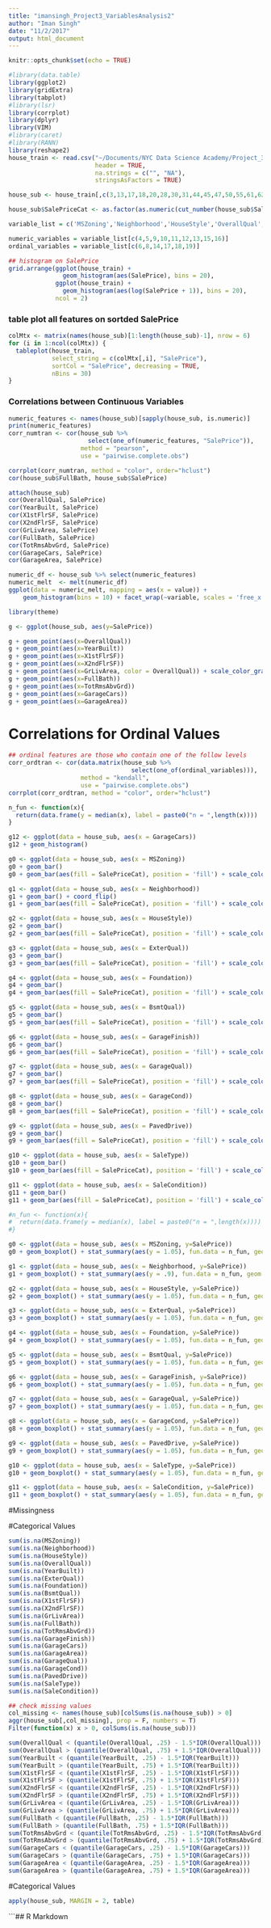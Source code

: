 ```yaml
---
title: "imansingh_Project3_VariablesAnalysis2"
author: "Iman Singh"
date: "11/2/2017"
output: html_document
---
```


```r
knitr::opts_chunk$set(echo = TRUE)
```

```r
#library(data.table)
library(ggplot2)
library(gridExtra)
library(tabplot)
#library(lsr)
library(corrplot)
library(dplyr)
library(VIM)
#library(caret)
#library(RANN)
library(reshape2)
house_train <- read.csv("~/Documents/NYC Data Science Academy/Project_3_Kaggle/train.csv", 
                        header = TRUE, 
                        na.strings = c("", "NA"),
                        stringsAsFactors = TRUE)
```

```r
house_sub <- house_train[,c(3,13,17,18,20,28,30,31,44,45,47,50,55,61,62,63,64,65,66,79,80,81)]

house_sub$SalePriceCat <- as.factor(as.numeric(cut_number(house_sub$SalePrice, 10)))

```

```r
variable_list = c('MSZoning','Neighborhood','HouseStyle','OverallQual','YearBuilt','ExterQual','Foundation','BsmtQual','X1stFlrSF','X2ndFlrSF','GrLivArea','FullBath','TotRmsAbvGrd','GarageFinish','GarageCars','GarageArea','GarageQual','GarageCond','PavedDrive','SaleType','SaleCondition')

numeric_variables = variable_list[c(4,5,9,10,11,12,13,15,16)]
ordinal_variables = variable_list[c(6,8,14,17,18,19)]
```


```r
## histogram on SalePrice
grid.arrange(ggplot(house_train) + 
               geom_histogram(aes(SalePrice), bins = 20), 
             ggplot(house_train) + 
               geom_histogram(aes(log(SalePrice + 1)), bins = 20), 
             ncol = 2)
```

### table plot all features on sortded SalePrice
```r
colMtx <- matrix(names(house_sub)[1:length(house_sub)-1], nrow = 6)
for (i in 1:ncol(colMtx)) {
  tableplot(house_train, 
            select_string = c(colMtx[,i], "SalePrice"), 
            sortCol = "SalePrice", decreasing = TRUE, 
            nBins = 30)
}
```

### Correlations between Continuous Variables

```r
numeric_features <- names(house_sub)[sapply(house_sub, is.numeric)]
print(numeric_features)
corr_numtran <- cor(house_sub %>% 
                      select(one_of(numeric_features, "SalePrice")), 
                    method = "pearson", 
                    use = "pairwise.complete.obs")

corrplot(corr_numtran, method = "color", order="hclust")
cor(house_sub$FullBath, house_sub$SalePrice)
```

``` r
attach(house_sub)
cor(OverallQual, SalePrice)
cor(YearBuilt, SalePrice)
cor(X1stFlrSF, SalePrice)
cor(X2ndFlrSF, SalePrice)
cor(GrLivArea, SalePrice)
cor(FullBath, SalePrice)
cor(TotRmsAbvGrd, SalePrice)
cor(GarageCars, SalePrice)
cor(GarageArea, SalePrice)
```

```r
numeric_df <- house_sub %>% select(numeric_features)
numeric_melt  <- melt(numeric_df)
ggplot(data = numeric_melt, mapping = aes(x = value)) + 
    geom_histogram(bins = 10) + facet_wrap(~variable, scales = 'free_x')

```

```r
library(theme)

g <- ggplot(house_sub, aes(y=SalePrice))

g + geom_point(aes(x=OverallQual))
g + geom_point(aes(x=YearBuilt))
g + geom_point(aes(x=X1stFlrSF))
g + geom_point(aes(x=X2ndFlrSF))
g + geom_point(aes(x=GrLivArea, color = OverallQual)) + scale_color_gradient(low = "brown", high = "yellow") + theme_dar
g + geom_point(aes(x=FullBath))
g + geom_point(aes(x=TotRmsAbvGrd))
g + geom_point(aes(x=GarageCars))
g + geom_point(aes(x=GarageArea))
```


# Correlations for Ordinal Values
```r
## ordinal features are those who contain one of the follow levels
corr_ordtran <- cor(data.matrix(house_sub %>% 
                                  select(one_of(ordinal_variables))),
                    method = "kendall", 
                    use = "pairwise.complete.obs")
corrplot(corr_ordtran, method = "color", order="hclust")
```

```r
n_fun <- function(x){
  return(data.frame(y = median(x), label = paste0("n = ",length(x))))
}

g12 <- ggplot(data = house_sub, aes(x = GarageCars))
g12 + geom_histogram()

g0 <- ggplot(data = house_sub, aes(x = MSZoning))
g0 + geom_bar()
g0 + geom_bar(aes(fill = SalePriceCat), position = 'fill') + scale_color_brewer("RdYlGn") + stat_summary(aes(y = 1.05), fun.data = n_fun, geom = "text")

g1 <- ggplot(data = house_sub, aes(x = Neighborhood))
g1 + geom_bar() + coord_flip()
g1 + geom_bar(aes(fill = SalePriceCat), position = 'fill') + scale_color_brewer("RdYlGn") + stat_summary(aes(y = .9), fun.data = n_fun, geom = "text") + coord_flip()

g2 <- ggplot(data = house_sub, aes(x = HouseStyle))
g2 + geom_bar()
g2 + geom_bar(aes(fill = SalePriceCat), position = 'fill') + scale_color_brewer("RdYlGn") + stat_summary(aes(y = 1.05), fun.data = n_fun, geom = "text")

g3 <- ggplot(data = house_sub, aes(x = ExterQual))
g3 + geom_bar()
g3 + geom_bar(aes(fill = SalePriceCat), position = 'fill') + scale_color_brewer("RdYlGn") + stat_summary(aes(y = 1.05), fun.data = n_fun, geom = "text")

g4 <- ggplot(data = house_sub, aes(x = Foundation))
g4 + geom_bar()
g4 + geom_bar(aes(fill = SalePriceCat), position = 'fill') + scale_color_brewer("RdYlGn") + stat_summary(aes(y = 1.05), fun.data = n_fun, geom = "text")

g5 <- ggplot(data = house_sub, aes(x = BsmtQual))
g5 + geom_bar()
g5 + geom_bar(aes(fill = SalePriceCat), position = 'fill') + scale_color_brewer("RdYlGn") + stat_summary(aes(y = 1.05), fun.data = n_fun, geom = "text")

g6 <- ggplot(data = house_sub, aes(x = GarageFinish))
g6 + geom_bar()
g6 + geom_bar(aes(fill = SalePriceCat), position = 'fill') + scale_color_brewer("RdYlGn") + stat_summary(aes(y = 1.05), fun.data = n_fun, geom = "text")

g7 <- ggplot(data = house_sub, aes(x = GarageQual))
g7 + geom_bar()
g7 + geom_bar(aes(fill = SalePriceCat), position = 'fill') + scale_color_brewer("RdYlGn") + stat_summary(aes(y = 1.05), fun.data = n_fun, geom = "text")

g8 <- ggplot(data = house_sub, aes(x = GarageCond))
g8 + geom_bar()
g8 + geom_bar(aes(fill = SalePriceCat), position = 'fill') + scale_color_brewer("RdYlGn") + stat_summary(aes(y = 1.05), fun.data = n_fun, geom = "text")

g9 <- ggplot(data = house_sub, aes(x = PavedDrive))
g9 + geom_bar()
g9 + geom_bar(aes(fill = SalePriceCat), position = 'fill') + scale_color_brewer("RdYlGn") + stat_summary(aes(y = 1.05), fun.data = n_fun, geom = "text")

g10 <- ggplot(data = house_sub, aes(x = SaleType))
g10 + geom_bar()
g10 + geom_bar(aes(fill = SalePriceCat), position = 'fill') + scale_color_brewer("RdYlGn") + stat_summary(aes(y = 1.05), fun.data = n_fun, geom = "text")

g11 <- ggplot(data = house_sub, aes(x = SaleCondition))
g11 + geom_bar()
g11 + geom_bar(aes(fill = SalePriceCat), position = 'fill') + scale_color_brewer("RdYlGn") + stat_summary(aes(y = 1.05), fun.data = n_fun, geom = "text")

```



```r

#n_fun <- function(x){
#  return(data.frame(y = median(x), label = paste0("n = ",length(x))))
#}

g0 <- ggplot(data = house_sub, aes(x = MSZoning, y=SalePrice))
g0 + geom_boxplot() + stat_summary(aes(y = 1.05), fun.data = n_fun, geom = "text")

g1 <- ggplot(data = house_sub, aes(x = Neighborhood, y=SalePrice))
g1 + geom_boxplot() + stat_summary(aes(y = .9), fun.data = n_fun, geom = "text") + coord_flip()

g2 <- ggplot(data = house_sub, aes(x = HouseStyle, y=SalePrice))
g2 + geom_boxplot() + stat_summary(aes(y = 1.05), fun.data = n_fun, geom = "text")

g3 <- ggplot(data = house_sub, aes(x = ExterQual, y=SalePrice))
g3 + geom_boxplot() + stat_summary(aes(y = 1.05), fun.data = n_fun, geom = "text")

g4 <- ggplot(data = house_sub, aes(x = Foundation, y=SalePrice))
g4 + geom_boxplot() + stat_summary(aes(y = 1.05), fun.data = n_fun, geom = "text")

g5 <- ggplot(data = house_sub, aes(x = BsmtQual, y=SalePrice))
g5 + geom_boxplot() + stat_summary(aes(y = 1.05), fun.data = n_fun, geom = "text")

g6 <- ggplot(data = house_sub, aes(x = GarageFinish, y=SalePrice))
g6 + geom_boxplot() + stat_summary(aes(y = 1.05), fun.data = n_fun, geom = "text")

g7 <- ggplot(data = house_sub, aes(x = GarageQual, y=SalePrice))
g7 + geom_boxplot() + stat_summary(aes(y = 1.05), fun.data = n_fun, geom = "text")

g8 <- ggplot(data = house_sub, aes(x = GarageCond, y=SalePrice))
g8 + geom_boxplot() + stat_summary(aes(y = 1.05), fun.data = n_fun, geom = "text")

g9 <- ggplot(data = house_sub, aes(x = PavedDrive, y=SalePrice))
g9 + geom_boxplot() + stat_summary(aes(y = 1.05), fun.data = n_fun, geom = "text")

g10 <- ggplot(data = house_sub, aes(x = SaleType, y=SalePrice))
g10 + geom_boxplot() + stat_summary(aes(y = 1.05), fun.data = n_fun, geom = "text")

g11 <- ggplot(data = house_sub, aes(x = SaleCondition, y=SalePrice))
g11 + geom_boxplot() + stat_summary(aes(y = 1.05), fun.data = n_fun, geom = "text")

```

#Missingness

#Categorical Values
``` r
sum(is.na(MSZoning))
sum(is.na(Neighborhood))
sum(is.na(HouseStyle))
sum(is.na(OverallQual))
sum(is.na(YearBuilt))
sum(is.na(ExterQual))
sum(is.na(Foundation))
sum(is.na(BsmtQual))
sum(is.na(X1stFlrSF))
sum(is.na(X2ndFlrSF))
sum(is.na(GrLivArea))
sum(is.na(FullBath))
sum(is.na(TotRmsAbvGrd))
sum(is.na(GarageFinish))
sum(is.na(GarageCars))
sum(is.na(GarageArea))
sum(is.na(GarageQual))
sum(is.na(GarageCond))
sum(is.na(PavedDrive))
sum(is.na(SaleType))
sum(is.na(SaleCondition))
```


```r
## check missing values
col_missing <- names(house_sub)[colSums(is.na(house_sub)) > 0]
aggr(house_sub[,col_missing], prop = F, numbers = T)
Filter(function(x) x > 0, colSums(is.na(house_sub)))
```


``` r
sum(OverallQual < (quantile(OverallQual, .25) - 1.5*IQR(OverallQual)))
sum(OverallQual > (quantile(OverallQual, .75) + 1.5*IQR(OverallQual)))
sum(YearBuilt < (quantile(YearBuilt, .25) - 1.5*IQR(YearBuilt)))
sum(YearBuilt > (quantile(YearBuilt, .75) + 1.5*IQR(YearBuilt)))
sum(X1stFlrSF < (quantile(X1stFlrSF, .25) - 1.5*IQR(X1stFlrSF)))
sum(X1stFlrSF > (quantile(X1stFlrSF, .75) + 1.5*IQR(X1stFlrSF)))
sum(X2ndFlrSF < (quantile(X2ndFlrSF, .25) - 1.5*IQR(X2ndFlrSF)))
sum(X2ndFlrSF > (quantile(X2ndFlrSF, .75) + 1.5*IQR(X2ndFlrSF)))
sum(GrLivArea < (quantile(GrLivArea, .25) - 1.5*IQR(GrLivArea)))
sum(GrLivArea > (quantile(GrLivArea, .75) + 1.5*IQR(GrLivArea)))
sum(FullBath < (quantile(FullBath, .25) - 1.5*IQR(FullBath)))
sum(FullBath > (quantile(FullBath, .75) + 1.5*IQR(FullBath)))
sum(TotRmsAbvGrd < (quantile(TotRmsAbvGrd, .25) - 1.5*IQR(TotRmsAbvGrd)))
sum(TotRmsAbvGrd > (quantile(TotRmsAbvGrd, .75) + 1.5*IQR(TotRmsAbvGrd)))
sum(GarageCars < (quantile(GarageCars, .25) - 1.5*IQR(GarageCars)))
sum(GarageCars > (quantile(GarageCars, .75) + 1.5*IQR(GarageCars)))
sum(GarageArea < (quantile(GarageArea, .25) - 1.5*IQR(GarageArea)))
sum(GarageArea > (quantile(GarageArea, .75) + 1.5*IQR(GarageArea)))
```

#Categorical Values
``` r
apply(house_sub, MARGIN = 2, table)
```
```## R Markdown
